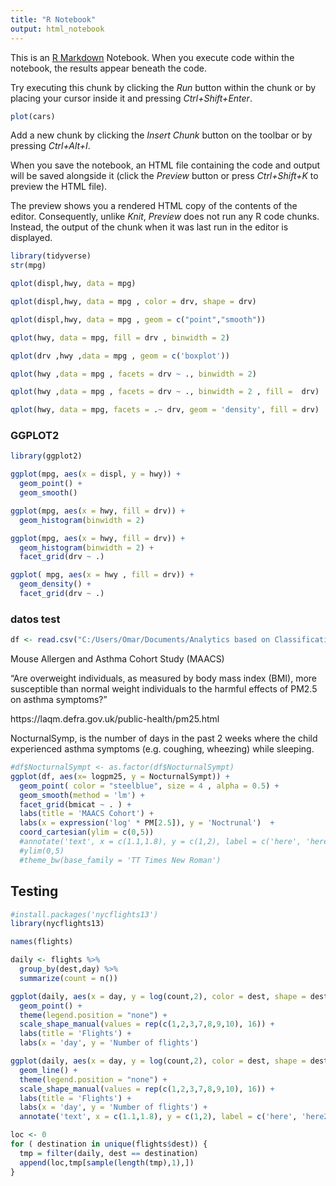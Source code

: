 ```yaml
---
title: "R Notebook"
output: html_notebook
---
```


This is an [R Markdown](http://rmarkdown.rstudio.com) Notebook. When you execute code within the notebook, the results appear beneath the code. 

Try executing this chunk by clicking the *Run* button within the chunk or by placing your cursor inside it and pressing *Ctrl+Shift+Enter*. 

```r
plot(cars)
```



Add a new chunk by clicking the *Insert Chunk* button on the toolbar or by pressing *Ctrl+Alt+I*.

When you save the notebook, an HTML file containing the code and output will be saved alongside it (click the *Preview* button or press *Ctrl+Shift+K* to preview the HTML file).

The preview shows you a rendered HTML copy of the contents of the editor. Consequently, unlike *Knit*, *Preview* does not run any R code chunks. Instead, the output of the chunk when it was last run in the editor is displayed.
```r
library(tidyverse)
str(mpg)
```

```r
qplot(displ,hwy, data = mpg)
```

```r
qplot(displ,hwy, data = mpg , color = drv, shape = drv)
```

```r
qplot(displ,hwy, data = mpg , geom = c("point","smooth"))
```

```r
qplot(hwy, data = mpg, fill = drv , binwidth = 2)
```


```r
qplot(drv ,hwy ,data = mpg , geom = c('boxplot'))
```

```r
qplot(hwy ,data = mpg , facets = drv ~ ., binwidth = 2)
```

```r
qplot(hwy ,data = mpg , facets = drv ~ ., binwidth = 2 , fill =  drv)
```

```r
qplot(hwy, data = mpg, facets = .~ drv, geom = 'density', fill = drv)
``` 

### GGPLOT2

```r
library(ggplot2)
```

```r
ggplot(mpg, aes(x = displ, y = hwy)) + 
  geom_point() + 
  geom_smooth()
```

```r
ggplot(mpg, aes(x = hwy, fill = drv)) + 
  geom_histogram(binwidth = 2)
```

```r
ggplot(mpg, aes(x = hwy, fill = drv)) + 
  geom_histogram(binwidth = 2) + 
  facet_grid(drv ~ .)
```

```r

ggplot( mpg, aes(x = hwy , fill = drv)) + 
  geom_density() + 
  facet_grid(drv ~ .)
```

### datos test 

```r
df <- read.csv("C:/Users/Omar/Documents/Analytics based on Classification and Regression Trees/bmi_pm25_no2_sim.csv")
```


Mouse Allergen and Asthma Cohort Study (MAACS)

“Are overweight individuals, as measured by body mass index (BMI), more susceptible than normal weight individuals to the harmful effects of PM2.5 on asthma symptoms?”

https://laqm.defra.gov.uk/public-health/pm25.html

NocturnalSymp, is the number of days in the past 2 weeks where the child experienced asthma symptoms (e.g. coughing, wheezing) while sleeping.

```r
#df$NocturnalSympt <- as.factor(df$NocturnalSympt)
ggplot(df, aes(x= logpm25, y = NocturnalSympt)) + 
  geom_point( color = "steelblue", size = 4 , alpha = 0.5) + 
  geom_smooth(method = 'lm') + 
  facet_grid(bmicat ~ . ) + 
  labs(title = 'MAACS Cohort') + 
  labs(x = expression('log' * PM[2.5]), y = 'Noctrunal')  + 
  coord_cartesian(ylim = c(0,5)) 
  #annotate('text', x = c(1.1,1.8), y = c(1,2), label = c('here', 'here2') , color = c('red', 'blue') )
  #ylim(0,5)
  #theme_bw(base_family = 'TT Times New Roman')
```
## Testing 

```r
#install.packages('nycflights13')
library(nycflights13)
```

```r
names(flights)
```

```r
daily <- flights %>%
  group_by(dest,day) %>%
  summarize(count = n())
```

```r
ggplot(daily, aes(x = day, y = log(count,2), color = dest, shape = dest)) + 
  geom_point() +
  theme(legend.position = "none") + 
  scale_shape_manual(values = rep(c(1,2,3,7,8,9,10), 16)) +
  labs(title = 'Flights') + 
  labs(x = 'day', y = 'Number of flights')
```

```r
ggplot(daily, aes(x = day, y = log(count,2), color = dest, shape = dest)) + 
  geom_line() +
  theme(legend.position = "none") + 
  scale_shape_manual(values = rep(c(1,2,3,7,8,9,10), 16)) +
  labs(title = 'Flights') + 
  labs(x = 'day', y = 'Number of flights') + 
  annotate('text', x = c(1.1,1.8), y = c(1,2), label = c('here', 'here2') , color = c('red', 'blue'))
```

```r
loc <- 0
for ( destination in unique(flights$dest)) {
  tmp = filter(daily, dest == destination)
  append(loc,tmp[sample(length(tmp),1),])
}
```

